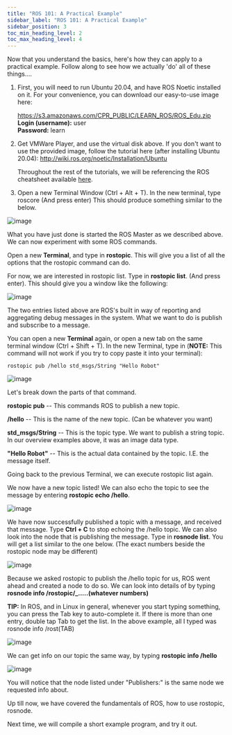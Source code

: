 ---
title: "ROS 101: A Practical Example"
sidebar_label: "ROS 101: A Practical Example"
sidebar_position: 3
toc_min_heading_level: 2
toc_max_heading_level: 4
---

Now that you understand the basics, here's how they can apply to a
practical example. Follow along to see how we actually 'do' all of these
things....

1.  First, you will need to run Ubuntu 20.04, and have ROS Noetic
    installed on it. For your convenience, you can download our
    easy-to-use image here:

    https://s3.amazonaws.com/CPR_PUBLIC/LEARN_ROS/ROS_Edu.zip<br/>
    **Login (username):** user<br/>
    **Password:** learn

2.  Get VMWare Player, and use the virtual disk above. If you don't want
    to use the provided image, follow the tutorial here (after
    installing Ubuntu 20.04):
    <http://wiki.ros.org/noetic/Installation/Ubuntu>

    Throughout the rest of the tutorials, we will be referencing the ROS
    cheatsheet available [here](http://bit.ly/1RCVMaB).

3.  Open a new Terminal Window (Ctrl + Alt + T). In the new terminal,
    type roscore (And press enter) This should produce something similar
    to the below.

![image](/img/software_images/ros/tutorials/ros101/PExampleone.png)

What you have just done is started the ROS Master as we described above.
We can now experiment with some ROS commands.

Open a new **Terminal**, and type in **rostopic**. This will give you a
list of all the options that the rostopic command can do.

For now, we are interested in rostopic list. Type in **rostopic list**.
(And press enter). This should give you a window like the following:

![image](/img/software_images/ros/tutorials/ros101/PExampletwo.png)

The two entries listed above are ROS's built in way of reporting and
aggregating debug messages in the system. What we want to do is publish
and subscribe to a message.

You can open a new **Terminal** again, or open a new tab on the same
terminal window (Ctrl + Shift + T). In the new Terminal, type in
(**NOTE:** This command will not work if you try to copy paste it into
your terminal):

```
rostopic pub /hello std_msgs/String "Hello Robot"
```

![image](/img/software_images/ros/tutorials/ros101/PExamplethree.png)

Let's break down the parts of that command.

**rostopic pub** -- This commands ROS to publish a new topic.

**/hello** -- This is the name of the new topic. (Can be whatever you
want)

**std_msgs/String** -- This is the topic type. We want to publish a
string topic. In our overview examples above, it was an image data type.

**"Hello Robot"** -- This is the actual data contained by the topic.
I.E. the message itself.

Going back to the previous Terminal, we can execute rostopic list again.

We now have a new topic listed! We can also echo the topic to see the
message by entering **rostopic echo /hello**.

![image](/img/software_images/ros/tutorials/ros101/PExamplefour.png)

We have now successfully published a topic with a message, and received
that message. Type **Ctrl + C** to stop echoing the /hello topic. We can
also look into the node that is publishing the message. Type in
**rosnode list**. You will get a list similar to the one below. (The
exact numbers beside the rostopic node may be different)

![image](/img/software_images/ros/tutorials/ros101/PExamplefive.png)

Because we asked rostopic to publish the /hello topic for us, ROS went
ahead and created a node to do so. We can look into details of by typing
**rosnode info /rostopic/\_.....(whatever numbers)**

**TIP:** In ROS, and in Linux in general, whenever you start typing
something, you can press the Tab key to auto-complete it. If there is
more than one entry, double tap Tab to get the list. In the above
example, all I typed was rosnode info /rost(TAB)

![image](/img/software_images/ros/tutorials/ros101/PExamplesix.png)

We can get info on our topic the same way, by typing **rostopic info
/hello**

![image](/img/software_images/ros/tutorials/ros101/PExampleseven.png)

You will notice that the node listed under "Publishers:" is the same
node we requested info about.

Up till now, we have covered the fundamentals of ROS, how to use
rostopic, rosnode.

Next time, we will compile a short example program, and try it out.
